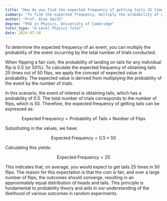 ```yaml
---
title: "How do you find the expected frequency of getting tails 25 times out of 50 flips?"
summary: "To find the expected frequency, multiply the probability of getting tails by the number of flips."
author: "Prof. Alan Smith"
degree: "PhD in Physics, University of Cambridge"
tutor_type: "A-Level Physics Tutor"
date: 2024-07-30
---
```


To determine the expected frequency of an event, you can multiply the probability of the event occurring by the total number of trials conducted.

When flipping a fair coin, the probability of landing on tails for any individual flip is $0.5$ (or $50\%$). To calculate the expected frequency of obtaining tails $25$ times out of $50$ flips, we apply the concept of expected value in probability. The expected value is derived from multiplying the probability of the event by the number of trials.

In this scenario, the event of interest is obtaining tails, which has a probability of $0.5$. The total number of trials corresponds to the number of flips, which is $50$. Therefore, the expected frequency of getting tails can be expressed as:

$$
\text{Expected Frequency} = \text{Probability of Tails} \times \text{Number of Flips}
$$

Substituting in the values, we have:

$$
\text{Expected Frequency} = 0.5 \times 50
$$

Calculating this yields:

$$
\text{Expected Frequency} = 25
$$

This indicates that, on average, you would expect to get tails $25$ times in $50$ flips. The reason for this expectation is that the coin is fair, and over a large number of flips, the outcomes should converge, resulting in an approximately equal distribution of heads and tails. This principle is fundamental to probability theory and aids in our understanding of the likelihood of various outcomes in random experiments.
    